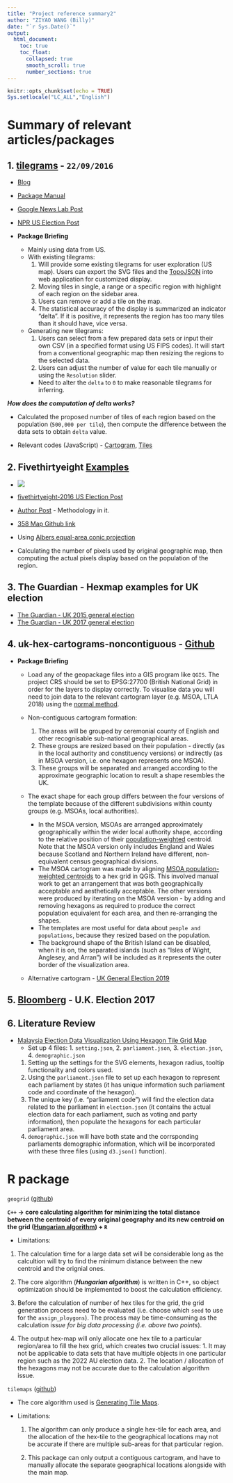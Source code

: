 ```yaml
---
title: "Project reference summary2"
author: "ZIYAO WANG (Billy)"
date: "`r Sys.Date()`"
output: 
  html_document:
    toc: true
    toc_float:
      collapsed: true
      smooth_scroll: true
      number_sections: true
---
```


```r
knitr::opts_chunk$set(echo = TRUE)
Sys.setlocale("LC_ALL","English")
```


# Summary of relevant articles/packages

## 1. [tilegrams](https://github.com/PitchInteractiveInc/tilegrams) - `22/09/2016`

  * [Blog](http://pitchinteractive.com/latest/tilegrams-more-human-maps/)      
  * [Package Manual](https://github.com/PitchInteractiveInc/tilegrams/blob/master/MANUAL.md)       
  * [Google News Lab Post](https://medium.com/google-news-lab/tilegrams-make-your-own-cartogram-hexmaps-with-our-new-tool-df46894eeec1) 
  * [NPR US Election Post](https://www.npr.org/2022/06/30/1107868327/trump-election-fraud-jan-6)
  
  * __Package Briefing__           
    * Mainly using data from US.       
    * With existing tilegrams:         
        1. Will provide some existing tilegrams for user exploration (US map). Users can export the SVG files and the [TopoJSON](https://github.com/topojson/topojson-specification/blob/master/README.md) into web application for customized display.      
        2. Moving tiles in single, a range or a specific region with highlight of each region on the sidebar area.     
        3. Users can remove or add a tile on the map.     
        4. The statistical accuracy of the display is summarized an indicator "delta". If it is positive, it represents the region has too many tiles than it should have, vice versa.

    * Generating new tilegrams:     
        1. Users can select from a few prepared data sets or input their own CSV (in a specified format using US FIPS codes). It will start from a conventional geographic map then resizing the regions to the selected data.     
        2. Users can adjust the number of value for each tile manually or using the `Resolution` slider.    
        * Need to alter the `delta` to `0` to make reasonable tilegrams for inferring.    

**_How does the computation of delta works?_**      

  - Calculated the proposed number of tiles of each region based on the population (`500,000 per tile`), then compute the difference between the data sets to obtain `delta` value.     
  
  * Relevant codes (JavaScript) - [Cartogram](https://github.com/PitchInteractiveInc/tilegrams/blob/efdfad1f3206856d47d85604c85f0032f2f2e448/source/Canvas.js#L26-L31), [Tiles](https://github.com/PitchInteractiveInc/tilegrams/blob/efdfad1f3206856d47d85604c85f0032f2f2e448/source/graphics/GridGraphic.js#L308-L328)



## 2. Fivethirtyeight [Examples](https://projects.fivethirtyeight.com/facebook-primary/) 

  * ![](image/538.png)     
  
  * [fivethirtyeight-2016 US Election Post](https://projects.fivethirtyeight.com/2016-election-forecast/)
  * [Author Post](https://medium.com/civic-tech-thoughts-from-joshdata/how-that-map-you-saw-on-538-under-represents-minorities-by-half-and-other-reasons-to-consider-a-4a98f89cbbb1) - Methodology in it.         
  * [358 Map Github link](https://github.com/JoshData/why-use-cartograms)     
  * Using [Albers equal-area conic projection](https://en.wikipedia.org/wiki/Albers_projection)        
  * Calculating the number of pixels used by original geographic map, then computing the actual pixels display based on the population of the region.     



## 3. The Guardian - Hexmap examples for UK election

  * [The Guardian - UK 2015 general election](https://www.theguardian.com/politics/ng-interactive/2015/may/07/live-uk-election-results-in-full)         
  * [The Guardian - UK 2017 general election](https://www.theguardian.com/politics/ng-interactive/2017/jun/08/live-uk-election-results-in-full-2017)        
  
  
## 4. uk-hex-cartograms-noncontiguous - [Github](https://github.com/houseofcommonslibrary/uk-hex-cartograms-noncontiguous#uk-hex-cartograms-noncontiguous)     

  * __Package Briefing__      
    * Load any of the geopackage files into a GIS program like `QGIS`. The project CRS should be set to EPSG:27700 (British National Grid) in order for the layers to display correctly. To visualise data you will need to join data to the relevant cartogram layer (e.g. MSOA, LTLA 2018) using the [normal method](https://www.qgistutorials.com/en/docs/3/performing_table_joins.html).   
    
    * Non-contiguous cartogram formation:     
    
      1. The areas will be grouped by ceremonial county of English and other recognisable sub-national geographical areas.      
      2. These groups are resized based on their population - directly (as in the local authority and constituency versions) or indirectly (as in MSOA version, i.e. one hexagon represents one MSOA).     
      3. These groups will be separated and arranged according to the approximate geographic location to result a shape resembles the UK.

    * The exact shape for each group differs between the four versions of the template because of the different subdivisions within county groups (e.g. MSOAs, local authorities).      
      
      * In the MSOA version, MSOAs are arranged approximately geographically within the wider local authority shape, according to the relative position of their [population-weighted](https://geoportal.statistics.gov.uk/datasets/b0a6d8a3dc5d4718b3fd62c548d60f81_0/explore?location=52.910974%2C-2.000000%2C7.38) centroid. Note that the MSOA version only includes England and Wales because Scotland and Northern Ireland have different, non-equivalent census geographical divisions.
      * The MSOA cartogram was made by aligning [MSOA population-weighted centroids](https://geoportal.statistics.gov.uk/datasets/b0a6d8a3dc5d4718b3fd62c548d60f81_0/explore) to a hex grid in QGIS. This involved manual work to get an arrangement that was both geographically acceptable and aesthetically acceptable. 
      The other versions were produced by iterating on the MSOA version - by adding and removing hexagons as required to produce the correct population equivalent for each area, and then re-arranging the shapes.        
      * The templates are most useful for data about `people and populations`, because they resized based on the population.       
      * The background shape of the British Island can be disabled, when it is on, the separated islands (such as  "Isles of Wight, Anglesey, and Arran") will be included as it represents the outer border of the visualization area.      
  

    * Alternative cartogram - [UK General Election 2019](https://visual.parliament.uk/research/visualisations/general-election-2019-constituencies/?map=party)
    

## 5. [Bloomberg](https://www.bloomberg.com/graphics/2017-uk-election/) - U.K. Election 2017


## 6. Literature Review   

  * [Malaysia Election Data Visualization Using Hexagon Tile Grid Map](https://link.springer.com/chapter/10.1007/978-981-13-3441-2_28#Sec3)       
    * Set up 4 files: 1. `setting.json`, 2. `parliament.json`, 3. `election.json`, 4. `demographic.json`      
    1. Setting up the settings for the SVG elements, hexagon radius, tooltip functionality and colors used.       
    2. Using the `parliament.json` file to set up each hexagon to represent each parliament by states (it has unique information such parliament code and coordinate of the hexagon).        
    3. The unique key (i.e. "parliament code") will find the election data related to the parliament in `election.json` (it contains the actual election data for each parliament, such as voting and party information), then populate the hexagons for each particular parliament area.         
    4. `demographic.json` will have both state and the corrsponding parliaments demographic information, which will be incorporated with these three files (using `d3.json()` function).     


# R package 

`geogrid` ([github](https://github.com/jbaileyh/geogrid))
 
 **`C++` -> core calculating algorithm for minimizing the total distance between the centroid of every original geography and its new centroid on the grid ([Hungarian algorithm](https://en.wikipedia.org/wiki/Hungarian_algorithm)) + `R` **
  
  * Limitations:         
   1. The calculation time for a large data set will be considerable long as the calcultion will try to find the minimum distance between the new centroid and the orignial ones. 
   
   2. The core algorithm (__*Hungarian algorithm*__) is written in C++, so object optimization should be implemented to boost the calculation efficiency.        
   
   3. Before the calculation of number of hex tiles for the grid, the grid generation process need to be evaluated (i.e. choose which `seed` to use for the `assign_ploygons`). The process may be time-consuming as the calculation iss*ue for big data processing (i.e. above two points*).
   
   4. The output hex-map will only allocate one hex tile to a particular region/area to fill the hex grid, which creates two crucial issues: 1. It may not be applicable to data sets that have multiple objects in one particular region such as the 2022 AU election data. 2. The location / allocation of the hexagons may not be accurate due to the calculation algorithm issue.     



`tilemaps` ([github](https://github.com/kaerosen/tilemaps))

  * The core algorithm used is [Generating Tile Maps](https://onlinelibrary.wiley.com/doi/abs/10.1111/cgf.13200#:~:text=To%20generate%20multiple%20tile%20maps,well%20as%20their%20boundary%20roughness.).

  * Limitations:
  
    1. The algorithm can only produce a single hex-tile for each area, and the allocation of the hex-tile to the geographical locations may not be accurate if there are multiple sub-areas for that particular region.
    
    2. This package can only output a contiguous cartogram, and have to manually allocate the separate geographical locations alongside with the main map.


